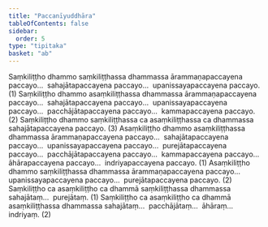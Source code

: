 ```yaml
---
title: "Paccanīyuddhāra"
tableOfContents: false
sidebar:
  order: 5
type: "tipitaka"
basket: "ab"
---
```



<DynamicBreadcrumb />

<Division number="68">

<Paragraph number="3989">
Saṃkiliṭṭho dhammo saṃkiliṭṭhassa dhammassa ārammaṇapaccayena paccayo…  sahajātapaccayena paccayo…  upanissayapaccayena paccayo. (1)
</Paragraph>

<Paragraph number="3990">
Saṃkiliṭṭho dhammo asaṃkiliṭṭhassa dhammassa ārammaṇapaccayena paccayo…  sahajātapaccayena paccayo…  upanissayapaccayena paccayo…  pacchājātapaccayena paccayo…  kammapaccayena paccayo. (2)
</Paragraph>

<Paragraph number="3991">
Saṃkiliṭṭho dhammo saṃkiliṭṭhassa ca asaṃkiliṭṭhassa ca dhammassa sahajātapaccayena paccayo. (3)
</Paragraph>

</Division>
<Division number="69">

<Paragraph number="3992">
Asaṃkiliṭṭho dhammo asaṃkiliṭṭhassa dhammassa ārammaṇapaccayena paccayo…  sahajātapaccayena paccayo…  upanissayapaccayena paccayo…  purejātapaccayena paccayo…  pacchājātapaccayena paccayo…  kammapaccayena paccayo…  āhārapaccayena paccayo…  indriyapaccayena paccayo. (1)
</Paragraph>

<Paragraph number="3993">
Asaṃkiliṭṭho dhammo saṃkiliṭṭhassa dhammassa ārammaṇapaccayena paccayo…  upanissayapaccayena paccayo…  purejātapaccayena paccayo. (2)
</Paragraph>

<Paragraph number="3994">
Saṃkiliṭṭho ca asaṃkiliṭṭho ca dhammā saṃkiliṭṭhassa dhammassa sahajātaṃ…  purejātaṃ. (1)
</Paragraph>

<Paragraph number="3995">
Saṃkiliṭṭho ca asaṃkiliṭṭho ca dhammā asaṃkiliṭṭhassa dhammassa sahajātaṃ…  pacchājātaṃ…  āhāraṃ…  indriyaṃ. (2)
</Paragraph>
</Division>